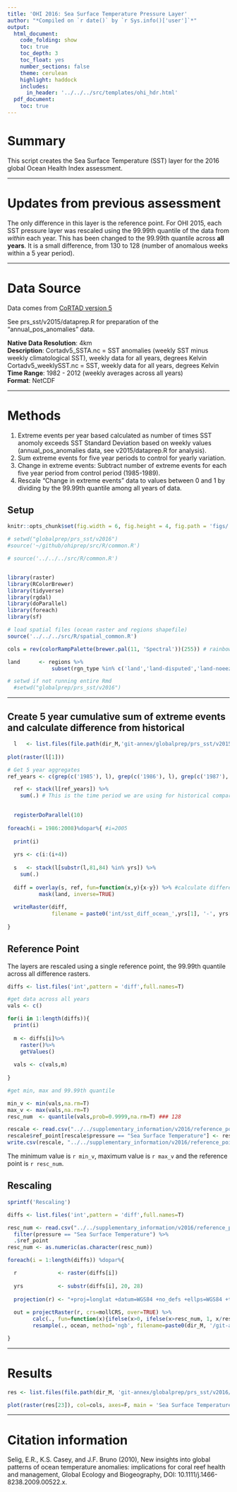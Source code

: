 ```yaml
---
title: 'OHI 2016: Sea Surface Temperature Pressure Layer'
author: "*Compiled on `r date()` by `r Sys.info()['user']`*"
output: 
  html_document:
    code_folding: show
    toc: true
    toc_depth: 3
    toc_float: yes
    number_sections: false
    theme: cerulean
    highlight: haddock
    includes: 
      in_header: '../../../src/templates/ohi_hdr.html'
  pdf_document:
    toc: true
---
```



# Summary

This script creates the Sea Surface Temperature (SST) layer for the 2016 global Ocean Health Index assessment.


***  

# Updates from previous assessment

The only difference in this layer is the reference point. For OHI 2015, each SST pressure layer was rescaled using the 99.99th quantile of the data from *within* each year. This has been changed to the 99.99th quantile across **all years**. It is a small difference, from 130 to 128 (number of anomalous weeks within a 5 year period).

***

# Data Source

Data comes from [CoRTAD version 5](http://www.nodc.noaa.gov/sog/cortad/)

See prs_sst/v2015/dataprep.R for preparation of the "annual_pos_anomalies" data.  

**Native Data Resolution**: 4km   
**Description**: 
Cortadv5_SSTA.nc = SST anomalies (weekly SST minus weekly climatological SST), weekly data for all years, degrees Kelvin
Cortadv5_weeklySST.nc =  SST, weekly data for all years, degrees Kelvin  
**Time Range**: 1982 - 2012 (weekly averages across all years)  
**Format**: NetCDF  

***  

# Methods
1. Extreme events per year based calculated as number of times SST anomoly exceeds SST Standard Deviation based on weekly values (annual_pos_anomalies data, see v2015/dataprep.R for analysis).
2. Sum extreme events for five year periods to control for yearly variation.
3. Change in extreme events: Subtract number of extreme events for each five year period from control period (1985-1989).
4. Rescale "Change in extreme events" data to values between 0 and 1 by dividing by the 99.99th quantile among all years of data.

## Setup
```r

knitr::opts_chunk$set(fig.width = 6, fig.height = 4, fig.path = 'figs/',message = FALSE, warning = FALSE)

# setwd("globalprep/prs_sst/v2016")
#source('~/github/ohiprep/src/R/common.R')

# source('../../../src/R/common.R')


library(raster)
library(RColorBrewer)
library(tidyverse)
library(rgdal)
library(doParallel)
library(foreach)
library(sf)

# load spatial files (ocean raster and regions shapefile)
source('../../../src/R/spatial_common.R')

cols = rev(colorRampPalette(brewer.pal(11, 'Spectral'))(255)) # rainbow color scheme

land      <- regions %>%
              subset(rgn_type %in% c('land','land-disputed','land-noeez'))

# setwd if not running entire Rmd
  #setwd("globalprep/prs_sst/v2016")
```

***

## Create 5 year cumulative sum of extreme events and calculate difference from historical
```r

  l   <- list.files(file.path(dir_M,'git-annex/globalprep/prs_sst/v2015/tmp'),pattern='annual_pos_anomalies',full.names=TRUE)
  
plot(raster(l[1]))

# Get 5 year aggregates
ref_years <- c(grep(c('1985'), l), grep(c('1986'), l), grep(c('1987'), l), grep(c('1988'), l), grep(c('1989'), l))

  ref <- stack(l[ref_years]) %>% 
    sum(.) # This is the time period we are using for historical comparison (1985 - 1989)

  
  registerDoParallel(10)  
  
foreach(i = 1986:2008)%dopar%{ #i=2005
  
  print(i)
  
  yrs <- c(i:(i+4))
  
  s   <- stack(l[substr(l,81,84) %in% yrs]) %>% 
    sum(.)
  
  diff = overlay(s, ref, fun=function(x,y){x-y}) %>% #calculate difference between recent 5 year cumulative sum and historical (1985-1989)
          mask(land, inverse=TRUE)
  
  writeRaster(diff,
              filename = paste0('int/sst_diff_ocean_',yrs[1], '-', yrs[5],'.tif'), overwrite=TRUE)
   
}
```


## Reference Point

The layers are rescaled using a single reference point, the 99.99th quantile across all difference rasters.

```r

diffs <- list.files('int',pattern = 'diff',full.names=T)

#get data across all years
vals <- c()

for(i in 1:length(diffs)){
  print(i)
  
  m <- diffs[i]%>%
    raster()%>%
    getValues()
  
  vals <- c(vals,m)
  
}

#get min, max and 99.99th quantile

min_v <- min(vals,na.rm=T)
max_v <- max(vals,na.rm=T)
resc_num  <- quantile(vals,prob=0.9999,na.rm=T) ### 128

rescale <- read.csv("../../supplementary_information/v2016/reference_points_pressures.csv")
rescale$ref_point[rescale$pressure == "Sea Surface Temperature"] <- resc_num 
write.csv(rescale, "../../supplementary_information/v2016/reference_points_pressures.csv", row.names=FALSE)

```

The minimum value is `r min_v`, maximum value is `r max_v` and the reference point is `r resc_num`.

## Rescaling

```r
sprintf('Rescaling')

diffs <- list.files('int',pattern = 'diff',full.names=T)

resc_num <- read.csv("../../supplementary_information/v2016/reference_points_pressures.csv") %>%
  filter(pressure == "Sea Surface Temperature") %>%
  .$ref_point
resc_num <- as.numeric(as.character(resc_num))

foreach(i = 1:length(diffs)) %dopar%{

  r             <- raster(diffs[i])
  
  yrs           <- substr(diffs[i], 20, 28)
  
  projection(r) <- "+proj=longlat +datum=WGS84 +no_defs +ellps=WGS84 +towgs84=0,0,0"
  
  out = projectRaster(r, crs=mollCRS, over=TRUE) %>%
        calc(., fun=function(x){ifelse(x>0, ifelse(x>resc_num, 1, x/resc_num), 0)}) %>%
        resample(., ocean, method='ngb', filename=paste0(dir_M, '/git-annex/globalprep/prs_sst/v2016/output/sst_',yrs,'_1985-1989.tif'), overwrite=TRUE)

}
```

***

# Results

```r
res <- list.files(file.path(dir_M, 'git-annex/globalprep/prs_sst/v2016/output'), full.names = TRUE)

plot(raster(res[23]), col=cols, axes=F, main = 'Sea Surface Temperature Pressure Layer \n OHI 2016')

```

***

# Citation information  

Selig, E.R., K.S. Casey, and J.F. Bruno (2010), New insights into global patterns of ocean temperature anomalies: implications for coral reef health and management, Global Ecology and Biogeography, DOI: 10.1111/j.1466-8238.2009.00522.x.

